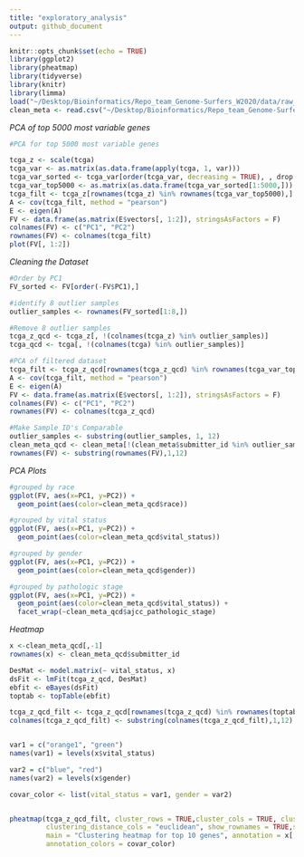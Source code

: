 ```yaml
---
title: "exploratory_analysis"
output: github_document
---
```


```r
knitr::opts_chunk$set(echo = TRUE)
library(ggplot2)
library(pheatmap)
library(tidyverse)
library(knitr)
library(limma)
load("~/Desktop/Bioinformatics/Repo_team_Genome-Surfers_W2020/data/raw_data/tcga_paad.RData")
clean_meta <- read.csv("~/Desktop/Bioinformatics/Repo_team_Genome-Surfers_W2020/data/processed/clean_meta.csv")

```

_PCA of top 5000 most variable genes_
```r
#PCA for top 5000 most variable genes

tcga_z <- scale(tcga)
tcga_var <- as.matrix(as.data.frame(apply(tcga, 1, var)))
tcga_var_sorted <- tcga_var[order(tcga_var, decreasing = TRUE), , drop = FALSE] 
tcga_var_top5000 <- as.matrix(as.data.frame(tcga_var_sorted[1:5000,]))
tcga_filt <- tcga_z[rownames(tcga_z) %in% rownames(tcga_var_top5000),]
A <- cov(tcga_filt, method = "pearson")
E <- eigen(A)
FV <- data.frame(as.matrix(E$vectors[, 1:2]), stringsAsFactors = F)
colnames(FV) <- c("PC1", "PC2")
rownames(FV) <- colnames(tcga_filt)
plot(FV[, 1:2])

```
_Cleaning the Dataset_
```r

#Order by PC1
FV_sorted <- FV[order(-FV$PC1),]

#identify 8 outlier samples
outlier_samples <- rownames(FV_sorted[1:8,])

#Remove 8 outlier samples
tcga_z_qcd <- tcga_z[, !(colnames(tcga_z) %in% outlier_samples)]
tcga_qcd <- tcga[, !(colnames(tcga) %in% outlier_samples)]

#PCA of filtered dataset
tcga_filt <- tcga_z_qcd[rownames(tcga_z_qcd) %in% rownames(tcga_var_top5000),]
A <- cov(tcga_filt, method = "pearson")
E <- eigen(A)
FV <- data.frame(as.matrix(E$vectors[, 1:2]), stringsAsFactors = F)
colnames(FV) <- c("PC1", "PC2")
rownames(FV) <- colnames(tcga_z_qcd)

#Make Sample ID's Comparable
outlier_samples <- substring(outlier_samples, 1, 12)
clean_meta_qcd <- clean_meta[!(clean_meta$submitter_id %in% outlier_samples), ]
rownames(FV) <- substring(rownames(FV),1,12)
```

_PCA Plots_
```r
#grouped by race
ggplot(FV, aes(x=PC1, y=PC2)) + 
  geom_point(aes(color=clean_meta_qcd$race))

#grouped by vital status
ggplot(FV, aes(x=PC1, y=PC2)) + 
  geom_point(aes(color=clean_meta_qcd$vital_status))

#grouped by gender
ggplot(FV, aes(x=PC1, y=PC2)) + 
  geom_point(aes(color=clean_meta_qcd$gender))

#grouped by pathologic stage
ggplot(FV, aes(x=PC1, y=PC2)) + 
  geom_point(aes(color=clean_meta_qcd$vital_status)) +
  facet_wrap(~clean_meta_qcd$ajcc_pathologic_stage)


```
_Heatmap_
```r
x <-clean_meta_qcd[,-1]
rownames(x) <- clean_meta_qcd$submitter_id

DesMat <- model.matrix(~ vital_status, x)
dsFit <- lmFit(tcga_z_qcd, DesMat)
ebfit <- eBayes(dsFit)
toptab <- topTable(ebfit)

tcga_z_qcd_filt <- tcga_z_qcd[rownames(tcga_z_qcd) %in% rownames(toptab),]
colnames(tcga_z_qcd_filt) <- substring(colnames(tcga_z_qcd_filt),1,12)


var1 = c("orange1", "green")
names(var1) = levels(x$vital_status)

var2 = c("blue", "red")
names(var2) = levels(x$gender)

covar_color <- list(vital_status = var1, gender = var2)


pheatmap(tcga_z_qcd_filt, cluster_rows = TRUE,cluster_cols = TRUE, clustering_method = "ward.D2", 
         clustering_distance_cols = "euclidean", show_rownames = TRUE,show_colnames = FALSE, 
         main = "Clustering heatmap for top 10 genes", annotation = x[, c("vital_status", "gender")], 
         annotation_colors = covar_color)

```
